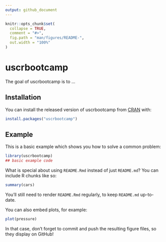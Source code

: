 ```yaml
---
output: github_document
---
```


<!-- README.md is generated from README.Rmd. Please edit that file -->

```r
knitr::opts_chunk$set(
  collapse = TRUE,
  comment = "#>",
  fig.path = "man/figures/README-",
  out.width = "100%"
)
```
# uscrbootcamp

<!-- badges: start -->
<!-- badges: end -->

The goal of uscrbootcamp is to ...

## Installation

You can install the released version of uscrbootcamp from [CRAN](https://CRAN.R-project.org) with:

``` r
install.packages("uscrbootcamp")
```

## Example

This is a basic example which shows you how to solve a common problem:

```r
library(uscrbootcamp)
## basic example code
```

What is special about using `README.Rmd` instead of just `README.md`? You can include R chunks like so:

```r
summary(cars)
```

You'll still need to render `README.Rmd` regularly, to keep `README.md` up-to-date.

You can also embed plots, for example:

```r
plot(pressure)
```

In that case, don't forget to commit and push the resulting figure files, so they display on GitHub!
